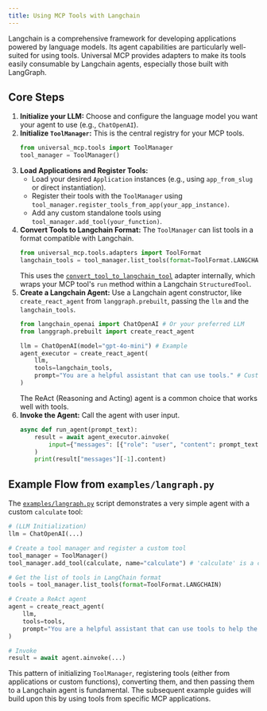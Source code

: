 ```yaml
---
title: Using MCP Tools with Langchain
---
```


Langchain is a comprehensive framework for developing applications powered by language models. Its agent capabilities are particularly well-suited for using tools. Universal MCP provides adapters to make its tools easily consumable by Langchain agents, especially those built with LangGraph.

## Core Steps

1.  **Initialize your LLM:** Choose and configure the language model you want your agent to use (e.g., `ChatOpenAI`).
2.  **Initialize `ToolManager`:** This is the central registry for your MCP tools.
    ```python
    from universal_mcp.tools import ToolManager
    tool_manager = ToolManager()
    ```
3.  **Load Applications and Register Tools:**
    *   Load your desired `Application` instances (e.g., using `app_from_slug` or direct instantiation).
    *   Register their tools with the `ToolManager` using `tool_manager.register_tools_from_app(your_app_instance)`.
    *   Add any custom standalone tools using `tool_manager.add_tool(your_function)`.
4.  **Convert Tools to Langchain Format:**
    The `ToolManager` can list tools in a format compatible with Langchain.
    ```python
    from universal_mcp.tools.adapters import ToolFormat
    langchain_tools = tool_manager.list_tools(format=ToolFormat.LANGCHAIN)
    ```
    This uses the [`convert_tool_to_langchain_tool`](https://github.com/universal-mcp/universal-mcp/blob/master/src/universal_mcp/tools/adapters.py) adapter internally, which wraps your MCP tool's `run` method within a Langchain `StructuredTool`.
5.  **Create a Langchain Agent:**
    Use a Langchain agent constructor, like `create_react_agent` from `langgraph.prebuilt`, passing the `llm` and the `langchain_tools`.
    ```python
    from langchain_openai import ChatOpenAI # Or your preferred LLM
    from langgraph.prebuilt import create_react_agent

    llm = ChatOpenAI(model="gpt-4o-mini") # Example
    agent_executor = create_react_agent(
        llm,
        tools=langchain_tools,
        prompt="You are a helpful assistant that can use tools." # Customize as needed
    )
    ```
    The ReAct (Reasoning and Acting) agent is a common choice that works well with tools.
6.  **Invoke the Agent:**
    Call the agent with user input.
    ```python
    async def run_agent(prompt_text):
        result = await agent_executor.ainvoke(
            input={"messages": [{"role": "user", "content": prompt_text}]}
        )
        print(result["messages"][-1].content)
    ```

## Example Flow from `examples/langraph.py`

The [`examples/langraph.py`](https://github.com/universal-mcp/examples/blob/master/agents/langraph.py) script demonstrates a very simple agent with a custom `calculate` tool:

```python
# (LLM Initialization)
llm = ChatOpenAI(...)

# Create a tool manager and register a custom tool
tool_manager = ToolManager()
tool_manager.add_tool(calculate, name="calculate") # 'calculate' is a custom async function

# Get the list of tools in LangChain format
tools = tool_manager.list_tools(format=ToolFormat.LANGCHAIN)

# Create a ReAct agent
agent = create_react_agent(
    llm,
    tools=tools,
    prompt="You are a helpful assistant that can use tools to help the user.",
)

# Invoke
result = await agent.ainvoke(...)
```

This pattern of initializing `ToolManager`, registering tools (either from applications or custom functions), converting them, and then passing them to a Langchain agent is fundamental. The subsequent example guides will build upon this by using tools from specific MCP applications.